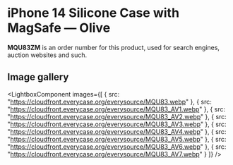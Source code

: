 
# iPhone 14 Silicone Case with MagSafe — Olive

<Callout type='info' emoji='👉🏻'>**MQU83ZM** is an order number for this product, used for search engines, auction websites and such.</Callout>

## Image gallery

<LightboxComponent
    images={[
      {
        src: "https://cloudfront.everycase.org/everysource/MQU83.webp"
      },
      {
        src: "https://cloudfront.everycase.org/everysource/MQU83_AV1.webp"
      },
      {
        src: "https://cloudfront.everycase.org/everysource/MQU83_AV2.webp"
      },
      {
        src: "https://cloudfront.everycase.org/everysource/MQU83_AV3.webp"
      },
      {
        src: "https://cloudfront.everycase.org/everysource/MQU83_AV4.webp"
      },
      {
        src: "https://cloudfront.everycase.org/everysource/MQU83_AV5.webp"
      },
      {
        src: "https://cloudfront.everycase.org/everysource/MQU83_AV6.webp"
      },
      {
        src: "https://cloudfront.everycase.org/everysource/MQU83_AV7.webp"
      }
    ]}
  />
